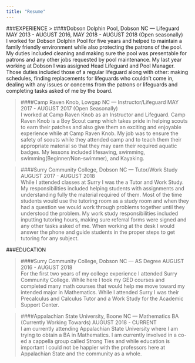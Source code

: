 ```yaml
---
title: "Resume"
---
```


###EXPERIENCE
> ####Dobson Dolphin Pool, Dobson NC — Lifeguard
MAY 2013 - AUGUST 2016, MAY 2018 - AUGUST 2018  (Open seasonally)  
I worked for Dobson Dolphin Pool for five years and helped to maintain a family friendly environment while also protecting the patrons of the pool. My duties included cleaning and making sure the pool was presentable for patrons and any other jobs requested by pool maintenance. My last year working at Dobson I was assigned Head Lifeguard and Pool Manager. Those duties included those of a regular lifeguard along with other: making schedules, finding replacements for lifeguards who couldn’t come in, dealing with any issues or concerns from the patrons or lifeguards and completing tasks asked of me by the board.

> ####Camp Raven Knob, Lowgap NC — Instructor/Lifeguard
MAY 2017 - AUGUST 2017 (Open Seasonally)  
I worked at Camp Raven Knob as an Instructor and Lifeguard. Camp Raven Knob is a Boy Scout camp which takes pride in helping scouts to earn their patches and also give them an exciting and enjoyable experience while at Camp Raven Knob. My job was to ensure the safety of scouts while they attended camp and to teach them their appropriate material so that they may earn their required aquatic badges. My lessons included lifesaving, swimming, swimming(Beginner/Non-swimmer), and Kayaking.

> ####Surry Community College, Dobson NC — Tutor/Work Study
AUGUST 2017 - AUGUST 2018  
While I attended classes at Surry I was the a Tutor and Work Study. My responsibilities included helping students with assignments and understanding fully the material required of them. Most of the time students would use the tutoring room as a study room and when they had a question we would work through problems together until they understood the problem.
My work study responsibilities included inputting tutoring hours, making sure referral forms were signed and any other tasks asked of me. When working at the desk I would answer the phone and guide students in the proper steps to get tutoring for any subject.

###EDUCATION

> ####Surry Community College, Dobson NC — AS Degree
AUGUST 2016 - AUGUST 2018  
For the first two years of my college experience I attended Surry Community College. While here I took my GED courses and completed many math courses that would help me move toward my intended major in Mathematics. While I attended Surry I was their Precalculus and  Calculus Tutor and a Work Study for the Academic Support Center.

> ####Appalachian State University, Boone NC — Mathematics BA (Currently Working Towards)
AUGUST 2018 - CURRENT  
I am currently attending Appalachian State University where I am trying to obtain a BA in Mathematics. I am currently involved in a co-ed a cappella group called Strong Ties and while education is important I could not be happier with the professors here at Appalachian State and the community as a whole.
